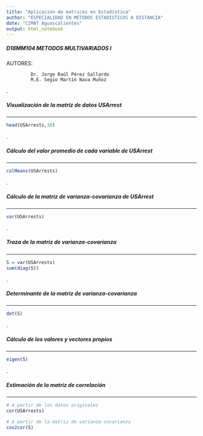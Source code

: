 ---
title: "Aplicación de matrices en Estadística"
author: "ESPECIALIDAD EN METODOS ESTADISTICOS A DISTANCIA"
date: "CIMAT Aguascalientes"
output: html_notebook
---
      
##### D18MM104  METODOS MULTIVARIADOS I
  

AUTORES: 
            
             Dr. Jorge Raúl Pérez Gallardo
             M.E. Segio Martín Nava Muñoz
.  


##### **Visualización de la matriz de datos USArrest**
* * *
```{r}
head(USArrests,10)
```
.


##### **Cálculo del valor promedio de cada variable de USArrest**
* * *
```{r}
colMeans(USArrests)
```
.


##### **Cálculo de la matriz de varianza-covarianza de USArrest**
* * *
```{r}
var(USArrests)
```
.


##### **Traza de la matriz de varianza-covarianza**
* * *
```{r}
S = var(USArrests)
sum(diag(S))
```
.


##### **Determinante de la matriz de varianza-covarianza**
* * *
```{r}
det(S)
```
.


##### **Cálculo de los valores y vectores propios**
* * *
```{r}
eigen(S)
```
.


##### **Estimación de la matriz de correlación**
* * *
```{r}
# A partir de los datos originales
cor(USArrests)   
```

```{r}
# A partir de la matriz de varianza-covarianza
cov2cor(S)       
```

